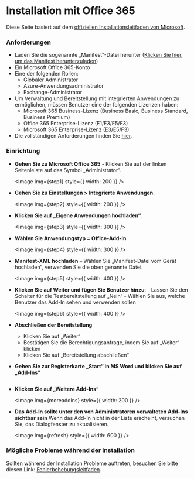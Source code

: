 
# Installation mit Office 365

Diese Seite basiert auf dem
[offiziellen Installationsleitfaden von Microsoft](https://learn.microsoft.com/en-us/microsoft-365/admin/manage/office-addins?view=o365-worldwide#upload-custom-office-add-ins-in-your-organization).

### Anforderungen

- Laden Sie die sogenannte „Manifest“-Datei herunter
([Klicken Sie hier, um das Manifest herunterzuladen](https://drive.google.com/file/d/1JgzdldbRdjwvAh9Y9rVPL3QN9A8SzAuL/view?usp=drive_link))
- Ein Microsoft Office 365-Konto
- Eine der folgenden Rollen:
  - Globaler Administrator
  - Azure-Anwendungsadministrator
  - Exchange-Administrator
- Um Verwaltung und Bereitstellung mit integrierten Anwendungen zu ermöglichen,
müssen Benutzer eine der folgenden Lizenzen haben:
  - Microsoft 365 Business-Lizenz (Business Basic, Business Standard, Business Premium)
  - Office 365 Enterprise-Lizenz (E1/E3/E5/F3)
  - Microsoft 365 Enterprise-Lizenz (E3/E5/F3)
- Die vollständigen Anforderungen finden Sie [hier](https://learn.microsoft.com/en-us/microsoft-365/admin/manage/centralized-deployment-of-add-ins?view=o365-worldwide).

### Einrichtung

- **Gehen Sie zu Microsoft Office 365** - Klicken Sie auf der linken Seitenleiste auf das Symbol „Administrator“. <br/>

  <Image img={step1} style={{ width: 200 }} />

- **Gehen Sie zu Einstellungen > Integrierte Anwendungen.** <br/>

  <Image img={step2} style={{ width: 200 }} />

- **Klicken Sie auf „Eigene Anwendungen hochladen“.** <br/>

  <Image img={step3} style={{ width: 300 }} />

- **Wählen Sie Anwendungstyp = Office-Add-In** <br/>

  <Image img={step4} style={{ width: 300 }} />

- **Manifest-XML hochladen** – Wählen Sie „Manifest-Datei vom Gerät hochladen“,
verwenden Sie die oben genannte Datei. <br/>

  <Image img={step5} style={{ width: 400 }} />

- **Klicken Sie auf Weiter und fügen Sie Benutzer hinzu**: - Lassen Sie den Schalter für
die Testbereitstellung auf „Nein“ - Wählen Sie aus, welche Benutzer das Add-In sehen
und verwenden sollen <br/>

  <Image img={step6} style={{ width: 400 }} />

- **Abschließen der Bereitstellung**

  - Klicken Sie auf „Weiter“
  - Bestätigen Sie die Berechtigungsanfrage, indem Sie auf „Weiter“ klicken
  - Klicken Sie auf „Bereitstellung abschließen“

- **Gehen Sie zur Registerkarte „Start“ in MS Word und klicken Sie auf „Add-Ins“**

  <Image img={home} />

- **Klicken Sie auf „Weitere Add-Ins“**

  <Image img={moreaddins} style={{ width: 200 }} />

- **Das Add-In sollte unter den von Administratoren verwalteten Add-Ins sichtbar sein**
  Wenn das Add-In nicht in der Liste erscheint, versuchen Sie, das Dialogfenster zu
  aktualisieren.
  
  <Image img={refresh} style={{ width: 600 }} />

### Mögliche Probleme während der Installation

Sollten während der Installation Probleme auftreten, besuchen Sie bitte diesen Link:
[Fehlerbehebungsleitfaden](troubleshooting.mdx).
